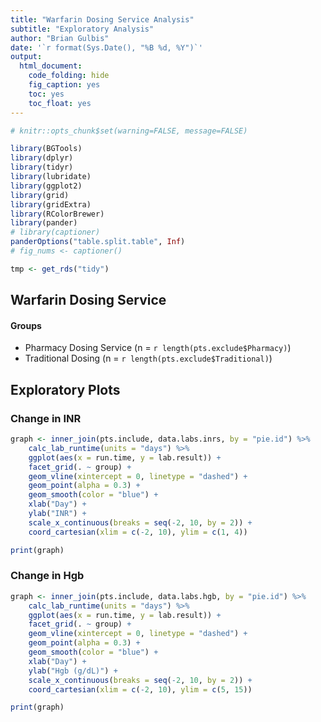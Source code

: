 ```yaml
---
title: "Warfarin Dosing Service Analysis"
subtitle: "Exploratory Analysis"
author: "Brian Gulbis"
date: '`r format(Sys.Date(), "%B %d, %Y")`'
output: 
  html_document: 
    code_folding: hide
    fig_caption: yes
    toc: yes
    toc_float: yes
---
```


```r
# knitr::opts_chunk$set(warning=FALSE, message=FALSE)
```

```r
library(BGTools)
library(dplyr)
library(tidyr)
library(lubridate)
library(ggplot2)
library(grid)
library(gridExtra)
library(RColorBrewer)
library(pander)
# library(captioner)
panderOptions("table.split.table", Inf)
# fig_nums <- captioner()
```

```r
tmp <- get_rds("tidy")
```

## Warfarin Dosing Service

#### Groups

* Pharmacy Dosing Service (n = `r length(pts.exclude$Pharmacy)`)
* Traditional Dosing (n = `r length(pts.exclude$Traditional)`)

## Exploratory Plots

### Change in INR
```r
graph <- inner_join(pts.include, data.labs.inrs, by = "pie.id") %>%
    calc_lab_runtime(units = "days") %>%
    ggplot(aes(x = run.time, y = lab.result)) +
    facet_grid(. ~ group) +
    geom_vline(xintercept = 0, linetype = "dashed") +
    geom_point(alpha = 0.3) +
    geom_smooth(color = "blue") + 
    xlab("Day") +
    ylab("INR") +
    scale_x_continuous(breaks = seq(-2, 10, by = 2)) +
    coord_cartesian(xlim = c(-2, 10), ylim = c(1, 4)) 

print(graph)
```

### Change in Hgb
```r
graph <- inner_join(pts.include, data.labs.hgb, by = "pie.id") %>%
    calc_lab_runtime(units = "days") %>%
    ggplot(aes(x = run.time, y = lab.result)) +
    facet_grid(. ~ group) +
    geom_vline(xintercept = 0, linetype = "dashed") +
    geom_point(alpha = 0.3) +
    geom_smooth(color = "blue") + 
    xlab("Day") +
    ylab("Hgb (g/dL)") +
    scale_x_continuous(breaks = seq(-2, 10, by = 2)) +
    coord_cartesian(xlim = c(-2, 10), ylim = c(5, 15)) 

print(graph)
```



